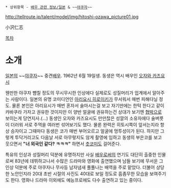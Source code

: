 * 상위항목 - [[배우 관련 정보/일본]] & ~~[[야쿠자]]~~

http://tellroute.jp/talent/model/img/hitoshi-ozawa_picture01.jpg

小沢仁志

[[목차]]

= 소개 = 
[[일본]]의 ~~[[야쿠자]]~~ 중견[[배우]]. 1962년 6월 19일생. 동생은 역시 배우인 [[오자와 카즈요시]] 

웬만한 야쿠자 뺨칠 정도의 무시무시한 인상에다 실제로도 성질머리가 업계에서 알아주는 사람이다. 일본의 유명 코미디언인 [[아리요시 히로이키]]가 무서워서 매번 피해다닐 정도. 물론 본인은 아리요시가 매번 혼자서 술마시는걸 보고 자기딴에는 한턱 한다고 같이 캬바쿠라 가자고 권유한 것이지만 이 양반 얼굴에 권유하는건 상대가 보기엔 [[협박]]으로 보이는게 당연지사.(...) 동생인 오자와 카즈요시도 만만찮은 성깔의 소유자에다 술버릇이 더러워 서로 주먹을 여러번 섞어보기도 했다. 물론 완력은 히토시쪽이 앞서는지라 항상 승자이고 그때마다 동생은 코가 매번 부어오르고 얼굴에 멍투성이가 된다. 하지만 그렇게 투닥거리고도 다음날 서로 아무렇지도 않게 촬영에 임하고 동생의 부은코를 보고 웃으면서 '''"너 외국인 같다? ㅋㅋㅋ"''' 하면서 [[츳코미]]도 걸어준다. 

특유의 인상과 성질머리 덕분에 유명하지만 사실 [[배우]]로써의 연기도 대단히 출중한 인물로써 83년에 데뷔하고나서 수많은 드라마와 영화에 출연했으며 남들 보기에 무서운 그 인상 덕분에 주로 야쿠자나 무사등 남자냄새 풀풀나는 배역을 주로 맡았다. 더불어 상당한 노안인지라 20대 초반 시절의 사진도 40대로 보일 정도로 흠좀무한 모습을 보여주기도 한다. 영화나 드라마 이외에도 예능프로에도 다수 출연하고 있는 중이다.





